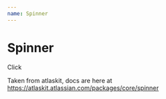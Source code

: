 ```yaml
---
name: Spinner
---
```



# Spinner

<Spinner size="xlarge">Click</Spinner>

Taken from atlaskit, docs are here at https://atlaskit.atlassian.com/packages/core/spinner
